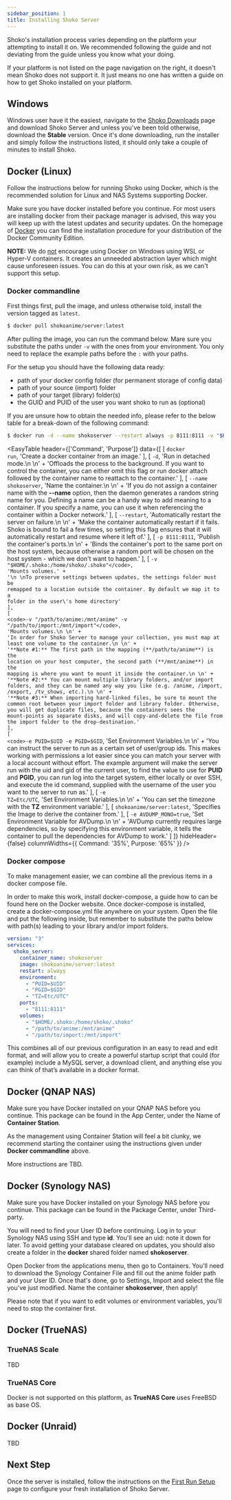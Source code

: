 ```yaml
---
sidebar_position: 1
title: Installing Shoko Server
---
```



Shoko's installation process varies depending on the platform your attempting to install it on. We recommended following
the guide and not deviating from the guide unless you know what your doing.

If your platform is not listed on the page navigation on the right, it doesn't mean Shoko does not support it. It just
means no one has written a guide on how to get Shoko installed on your platform.

## Windows

Windows user have it the easiest, navigate to the [Shoko Downloads](https://shokoanime.com/downloads/) page and download
Shoko Server and unless you've been told otherwise, download the **Stable** version.  Once it's done downloading, run
the installer and simply follow the instructions listed, it should only take a couple of minutes to install Shoko.

## Docker (Linux)

Follow the instructions below for running Shoko using Docker, which is the recommended solution for Linux and NAS Systems supporting Docker.

Make sure you have docker installed before you continue. For most users are installing docker from their package manager is advised, this way you will keep up with the latest updates and security updates. On the homepage of [Docker](https://docs.docker.com/install/) you can find the installation procedure for your distribution of the Docker Community Edition.

**NOTE:** We do <u>not</u> encourage using Docker on Windows using WSL or Hyper-V containers. It creates an unneeded abstraction layer which might cause unforeseen issues. You can do this at your own risk, as we can't support this setup.

### Docker commandline

First things first, pull the image, and unless otherwise told, install the version tagged as `latest`.

```sh
$ docker pull shokoanime/server:latest
```
After pulling the image, you can run the command below. Mare sure you substitute the paths under <code>-v</code> with the ones from your environment.
You only need to replace the example paths before the <code>:</code> with your paths.

For the setup you should have the following data ready:

- path of your docker config folder (for permanent storage of config data)
- path of your source (import) folder
- path of your target (library) folder(s)
- the GUID and PUID of the user you want shoko to run as (optional)

If you are unsure how to obtain the needed info, please refer to the below table for a break-down of the following command:

```sh
$ docker run -d --name shokoserver --restart always -p 8111:8111 -v "$HOME/.shoko:/home/shoko/.shoko" -v "/path/to/anime:/mnt/anime" -v "/path/to/import:/mnt/import" -e PUID=$UID -e PGID=$GID shokoanime/server:latest
```

<EasyTable
  header={['Command', 'Purpose']}
  data={[
      [
          <code>docker run</code>,
          'Create a docker container from an image.'
      ],
      [
          <code>-d</code>,
          'Run in detached mode.\n \n' +
          'Offloads the process to the background. If you want to control the container, you can either omit this flag or run docker attach followed by the container name to reattach to the container.'
      ],
      [
          <code>--name shokoserver</code>,
          'Name the container.\n \n' +
          'If you do not assign a container name with the **--name** option, then the daemon generates a random string name for you. Defining a name can be a handy way to add meaning to a container. If you specify a name, you can use it when referencing the container within a Docker network.'
      ],
      [
          <code>--restart</code>,
          'Automatically restart the server on failure.\n \n' +
          'Make the container automatically restart if it fails. Shoko is bound to fail a few times, so setting this flag ensures that it will automatically restart and resume where it left of.'
      ],
      [
          <code>-p 8111:8111</code>,
          'Publish the container\'s ports.\n \n' +
          'Binds the container\'s port to the same port on the host system, because otherwise a random port will be chosen on the host system - which we don\'t want to happen.'
      ],
      [
          <code>-v "$HOME/.shoko:/home/shoko/.shoko"</code>,
          'Mounts volumes.' +
          '\n \nTo preserve settings between updates, the settings folder must be remapped to a location outside the container. By default we map it to a folder in the user\'s home directory'
      ],
      [
          <code>-v "/path/to/anime:/mnt/anime" -v "/path/to/import:/mnt/import"</code>,
          'Mounts volumes.\n \n' +
          'In order for Shoko Server to manage your collection, you must map at least one volume to the container.\n \n' +
          '**Note #1:** The first path in the mapping (**/path/to/anime**) is the location on your host computer, the second path (**/mnt/anime**) in the mapping is where you want to mount it inside the container.\n \n' +
          '**Note #2:** You can mount multiple library folders, and/or import folders, and they can be named any way you like (e.g. /anime, /import, /export, /tv_shows, etc.).\n \n' +
          '**Note #3:** When importing hard-linked files, be sure to mount the common root between your import folder and library folder. Otherwise, you will get duplicate files, because the containers sees the mount-points as separate disks, and will copy-and-delete the file from the import folder to the drop-destination.'
      ],
      [
          <code>-e PUID=$UID -e PGID=$GID</code>,
          'Set Environment Variables.\n \n' +
          'You can instruct the server to run as a certain set of user/group ids. This makes working with permissions a lot easier since you can match your server with a local account without effort. The example argument will make the server run with the uid and gid of the current user, to find the value to use for **PUID** and **PGID**, you can run log into the target system, either locally or over SSH, and execute the id command, supplied with the username of the user you want to the server to run as.'
      ],
      [
          <code>-e TZ=Etc/UTC</code>,
          'Set Environment Variables.\n \n' +
          'You can set the timezone with the **TZ** environment variable.'
      ],
      [
          <code>shokoanime/server:latest</code>,
          'Specifies the Image to derive the container from.'
      ],
      [
          <code>-e AVDUMP_MONO=true</code>,
          'Set Environment Variable for AVDump.\n \n' +
          'AVDump currently requires large dependencies, so by specifying this environment variable, it tells the container to pull the dependencies for AVDump to work.'
      ]
  ]}
  hideHeader={false}
  columnWidths={{ Command: '35%', Purpose: '65%' }}
/>

### Docker compose

To make management easier, we can combine all the previous items in a docker compose file.

In order to make this work, install docker-compose, a guide how to can be found here on the Docker website. Once docker-compose is installed, create a docker-compose.yml file anywhere on your system. Open the file and put the following inside, but remember to substitute the paths below with path(s) leading to your library and/or import folders.

```yaml
version: "3"
services:
  shoko_server:
    container_name: shokoserver
    image: shokoanime/server:latest
    restart: always
    environment:
      - "PUID=$UID"
      - "PGID=$GID"
      - "TZ=Etc/UTC"
    ports:
      - "8111:8111"
    volumes:
      - "$HOME/.shoko:/home/shoko/.shoko"
      - "/path/to/anime:/mnt/anime"
      - "/path/to/import:/mnt/import"
```

This combines all of our previous configuration in an easy to read and edit format, and will allow you to create a powerful startup script that could (for example) include a MySQL server, a download client, and anything else you can think of that’s available in a docker format.

## Docker (QNAP NAS)

Make sure you have Docker installed on your QNAP NAS before you continue. This package can be found in the App Center, under the Name of **Container Station**.

As the management using Container Station will feel a bit clunky, we recommend starting the container using the instructions given under **Docker commandline** above.

More instructions are TBD.

## Docker (Synology NAS)

Make sure you have Docker installed on your Synology NAS before you continue. This package can be found in the Package Center, under Third-party.

You will need to find your User ID before continuing. Log in to your Synology NAS using SSH and type **id**. You'll see an uid: note it down for later. To avoid getting your database cleared on updates, you should also create a folder in the **docker** shared folder named **shokoserver**.

Open Docker from the applications menu, then go to Containers. You'll need to download the Synology Container File and fill out the anime folder path and your User ID. Once that's done, go to Settings, Import and select the file you've just modified. Name the container **shokoserver**, then apply!

Please note that if you want to edit volumes or environment variables, you'll need to stop the container first.

## Docker (TrueNAS)

### TrueNAS Scale

TBD

### TrueNAS Core

Docker is not supported on this platform, as **TrueNAS Core** uses FreeBSD as base OS.

## Docker (Unraid)

TBD

## Next Step
Once the server is installed, follow the instructions on the [First Run Setup](first-run) page to configure your fresh installation of Shoko Server.

